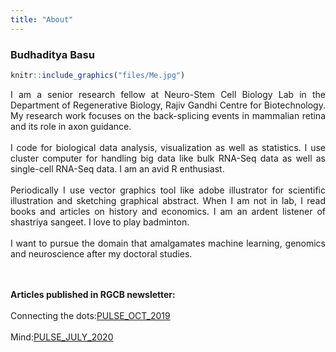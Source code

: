 ```yaml
---
title: "About"
---
```

### Budhaditya Basu

::: {.floatting}

```r
knitr::include_graphics("files/Me.jpg")
```

<p align = "justify">I am a senior research fellow at Neuro-Stem Cell Biology Lab in the Department of Regenerative Biology, Rajiv Gandhi Centre for Biotechnology. My research work focuses on the back-splicing events in mammalian retina and its role in axon guidance.<br><br> I code for biological data analysis, visualization as well as statistics. I use cluster computer for handling big data like bulk RNA-Seq data as well as single-cell RNA-Seq data. I am an avid R enthusiast.<br><br>Periodically I use vector graphics tool like adobe illustrator for scientific illustration and sketching graphical abstract.
When I am not in lab, I read books and articles on history and economics. I am an ardent listener of shastriya sangeet. I love to play badminton.<br><br>
I want to pursue the domain that amalgamates machine learning, genomics and neuroscience after my doctoral studies.</p>

:::
<br><br>
<b>Articles published in RGCB newsletter:</b><br><br>
Connecting the dots:[PULSE_OCT_2019](https://rgcb.res.in/documents/newsletter/PULSE-OCTOBER-2019.pdf)<br><br>
Mind:[PULSE_JULY_2020](https://rgcb.res.in/RGCB-PULSE-JULY-2020/)

